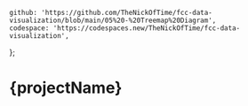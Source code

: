 	github: 'https://github.com/TheNickOfTime/fcc-data-visualization/blob/main/05%20-%20Treemap%20Diagram',
	codespace: 'https://codespaces.new/TheNickOfTime/fcc-data-visualization',
};

# {projectName}
